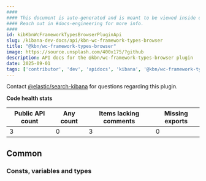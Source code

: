 ```yaml
---
####
#### This document is auto-generated and is meant to be viewed inside our experimental, new docs system.
#### Reach out in #docs-engineering for more info.
####
id: kibKbnWcFrameworkTypesBrowserPluginApi
slug: /kibana-dev-docs/api/kbn-wc-framework-types-browser
title: "@kbn/wc-framework-types-browser"
image: https://source.unsplash.com/400x175/?github
description: API docs for the @kbn/wc-framework-types-browser plugin
date: 2025-09-01
tags: ['contributor', 'dev', 'apidocs', 'kibana', '@kbn/wc-framework-types-browser']
---
```




Contact [@elastic/search-kibana](https://github.com/orgs/elastic/teams/search-kibana) for questions regarding this plugin.

**Code health stats**

| Public API count  | Any count | Items lacking comments | Missing exports |
|-------------------|-----------|------------------------|-----------------|
| 3 | 0 | 3 | 0 |

## Common

### Consts, variables and types
<DocDefinitionList data={kbnWcFrameworkTypesBrowserObj.common.misc}/>

